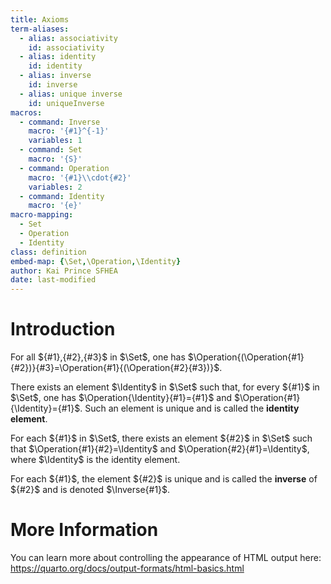 ```yaml
---
title: Axioms
term-aliases:
  - alias: associativity
    id: associativity
  - alias: identity
    id: identity
  - alias: inverse
    id: inverse
  - alias: unique inverse
    id: uniqueInverse
macros:
  - command: Inverse
    macro: '{#1}^{-1}'
    variables: 1
  - command: Set
    macro: '{S}'
  - command: Operation
    macro: '{#1}\\cdot{#2}'
    variables: 2
  - command: Identity
    macro: '{e}'
macro-mapping:
  - Set
  - Operation
  - Identity
class: definition
embed-map: {\Set,\Operation,\Identity}
author: Kai Prince SFHEA
date: last-modified
---
```


# Introduction
::: {#def-associativity}
For all ${#1},{#2},{#3}$ in $\Set$, one has $\Operation{(\Operation{#1}{#2})}{#3}=\Operation{#1}{(\Operation{#2}{#3})}$.
:::
::: {#def-identity}
There exists an element $\Identity$ in $\Set$ such that, for every ${#1}$ in $\Set$, one has $\Operation{\Identity}{#1}={#1}$ and $\Operation{#1}{\Identity}={#1}$. Such an element is unique and is called the **identity element**.
:::
::: {#def-uniqueInverse}
::: {#def-inverse}
For each ${#1}$ in $\Set$, there exists an element ${#2}$ in $\Set$ such that $\Operation{#1}{#2}=\Identity$ and $\Operation{#2}{#1}=\Identity$, where $\Identity$ is the identity element.
:::
For each ${#1}$, the element ${#2}$ is unique and is called the **inverse** of ${#2}$ and is denoted $\Inverse{#1}$.
:::

# More Information

You can learn more about controlling the appearance of HTML output here: <https://quarto.org/docs/output-formats/html-basics.html>

